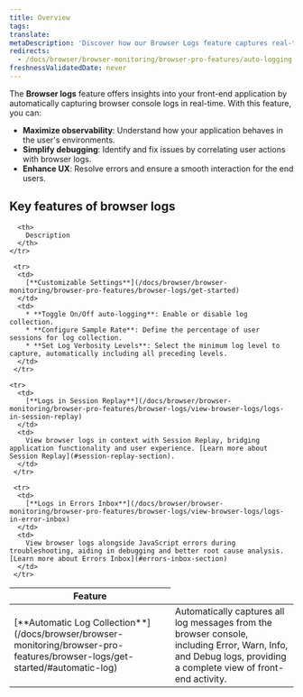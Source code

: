 ```yaml
---
title: Overview
tags:
translate:
metaDescription: 'Discover how our Browser Logs feature captures real-time browser console logs to enhance observability, simplify debugging, and improve user experience.'
redirects: 
  - /docs/browser/browser-monitoring/browser-pro-features/auto-logging
freshnessValidatedDate: never
---
```


The <DNT>**Browser logs**</DNT> feature offers insights into your front-end application by automatically capturing browser console logs in real-time. With this feature, you can:

* **Maximize observability**: Understand how your application behaves in the user's environments.
* **Simplify debugging**: Identify and fix issues by correlating user actions with browser logs.
* **Enhance UX**: Resolve errors and ensure a smooth interaction for the end users.

## Key features of browser logs

<table>
  <thead>
    <tr>
      <th style={{width: "200px"}}>
        Feature
      </th>

      <th>
        Description
      </th>
    </tr>
  </thead>

  <tbody>
    <tr>
      <td>
        [**Automatic Log Collection**](/docs/browser/browser-monitoring/browser-pro-features/browser-logs/get-started/#automatic-log)
      </td>
      <td>
        Automatically captures all log messages from the browser console, including Error, Warn, Info, and Debug logs, providing a complete view of front-end activity.
      </td>
     </tr>

     <tr>
      <td>
        [**Customizable Settings**](/docs/browser/browser-monitoring/browser-pro-features/browser-logs/get-started)
      </td>
      <td>
        * **Toggle On/Off auto-logging**: Enable or disable log collection.
        * **Configure Sample Rate**: Define the percentage of user sessions for log collection.
        * **Set Log Verbosity Levels**: Select the minimum log level to capture, automatically including all preceding levels.
      </td>
     </tr>

    <tr>
      <td>
        [**Logs in Session Replay**](/docs/browser/browser-monitoring/browser-pro-features/browser-logs/view-browser-logs/logs-in-session-replay)
      </td>
      <td>
        View browser logs in context with Session Replay, bridging application functionality and user experience. [Learn more about Session Replay](#session-replay-section).
      </td>
     </tr>

     <tr>
      <td>
        [**Logs in Errors Inbox**](/docs/browser/browser-monitoring/browser-pro-features/browser-logs/view-browser-logs/logs-in-error-inbox)
      </td>
      <td>
        View browser logs alongside JavaScript errors during troubleshooting, aiding in debugging and better root cause analysis. [Learn more about Errors Inbox](#errors-inbox-section)
      </td>
     </tr>
  </tbody>
</table>

